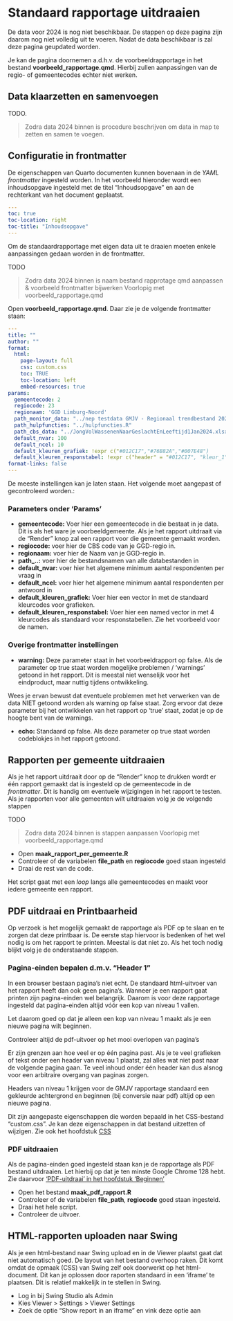 # Standaard rapportage uitdraaien

::: {.callout-important title="Data 2024 nog niet binnen of verwerkt"}
De data voor 2024 is nog niet beschikbaar. De stappen op deze pagina zijn daarom nog niet volledig uit te voeren.
Nadat de data beschikbaar is zal deze pagina geupdated worden.

Je kan de pagina doornemen a.d.h.v. de voorbeeldrapportage in het bestand **voorbeeld_rapportage.qmd**.
Hierbij zullen aanpassingen van de regio- of gemeentecodes echter niet werken.

:::

## Data klaarzetten en samenvoegen

TODO. 
  
> Zodra data 2024 binnen is procedure beschrijven om data in map te zetten en samen te voegen.

## Configuratie in frontmatter

De eigenschappen van Quarto documenten kunnen bovenaan in de *YAML* *frontmatter* ingesteld worden.
In het voorbeeld hieronder wordt een inhoudsopgave ingesteld met de titel "Inhoudsopgave" en aan de rechterkant van het document geplaatst. 

```yaml
---
toc: true
toc-location: right
toc-title: "Inhoudsopgave"
---
```

Om de standaardrapportage met eigen data uit te draaien moeten enkele aanpassingen gedaan worden in de frontmatter.

TODO

> Zodra data 2024 binnen is naam bestand rapprotage qmd aanpassen & voorbeeld frontmatter bijwerken
> Voorlopig met voorbeeld_rapportage.qmd

Open **voorbeeld_rapportage.qmd**. Daar zie je de volgende frontmatter staan:

```yaml
---
title: ""
author: ""
format:
  html:
    page-layout: full
    css: custom.css
    toc: TRUE
    toc-location: left
    embed-resources: true
params:
  gemeentecode: 2 
  regiocode: 23
  regionaam: 'GGD Limburg-Noord'
  path_monitor_data: "../nep testdata GMJV - Regionaal trendbestand 2022-2024.sav"
  path_hulpfuncties: "../hulpfuncties.R"
  path_cbs_data: "../JongVolWassenenNaarGeslachtEnLeeftijd1Jan2024.xlsx"
  default_nvar: 100
  default_ncel: 10
  default_kleuren_grafiek: !expr c("#012C17","#76B82A","#007E48")
  default_kleuren_responstabel: !expr c("header" = "#012C17", "kleur_1" = "#007E48", "kleur_2" = "#76B82A","kleur_tekst" = "#FFFFFF")
format-links: false
---
```

De meeste instellingen kan je laten staan. Het volgende moet aangepast of gecontroleerd worden.:

### Parameters onder 'Params'

-   **gemeentecode:** Voer hier een gemeentecode in die bestaat in je data. Dit is als het ware je voorbeeldgemeente. Als je het rapport uitdraait via de "Render" knop zal een rapport voor die gemeente gemaakt worden.
-   **regiocode:** voer hier de CBS code van je GGD-regio in.
-   **regionaam:** voer hier de Naam van je GGD-regio in.
-   **path_..:** voer hier de bestandsnamen van alle databestanden in
-   **default_nvar:** voer hier het algemene minimum aantal respondenten per vraag in
-   **default_ncel:** voer hier het algemene minimum aantal respondenten per antwoord in
-   **default_kleuren_grafiek:** Voer hier een vector in met de standaard kleurcodes voor grafieken. 
-   **default_kleuren_responstabel:** Voer hier een named vector in met 4 kleurcodes als standaard voor responstabellen. Zie het voorbeeld voor de namen.

### Overige frontmatter instellingen
-   **warning:** Deze parameter staat in het voorbeeldrapport op false. Als de parameter op true staat worden mogelijke problemen / 'warnings' getoond in het rapport. Dit is meestal niet wenselijk voor het eindproduct, maar nuttig tijdens ontwikkeling.

::: {.callout-warning title="Let op"}
Wees je ervan bewust dat eventuele problemen met het verwerken van de data NIET getoond worden als warning op false staat. Zorg ervoor dat deze parameter bij het  ontwikkelen van het rapport op 'true' staat, zodat je op de hoogte bent van de warnings. 
:::


-   **echo:** Standaard op false. Als deze parameter op true staat worden codeblokjes in het rapport getoond.


## Rapporten per gemeente uitdraaien
Als je het rapport uitdraait door op de "Render" knop te drukken wordt er één rapport gemaakt dat is ingesteld op de gemeentecode in de *frontmatter*. Dit is handig om eventuele wijzigingen in het rapport te testen. Als je rapporten voor alle gemeenten wilt uitdraaien volg je de volgende stappen

TODO

> Zodra data 2024 binnen is stappen aanpassen
> Voorlopig met voorbeeld_rapportage.qmd

-   Open **maak_rapport_per_gemeente.R**
-   Controleer of de variabelen **file_path** en **regiocode** goed staan ingesteld
-   Draai de rest van de code.

Het script gaat met een *loop* langs alle gemeentecodes en maakt voor iedere gemeente een rapport.


## PDF uitdraai en Printbaarheid

Op verzoek is het mogelijk gemaakt de rapportage als PDF op te slaan en te zorgen dat deze printbaar is. De eerste stap hiervoor is bedenken of het wel nodig is om het rapport te printen. Meestal is dat niet zo. Als het toch nodig blijkt volg je de onderstaande stappen.

### Pagina-einden bepalen d.m.v. "Header 1"

In een browser bestaan pagina's niet echt. De standaard html-uitvoer van het rapport heeft dan ook geen pagina's. Wanneer je een rapport gaat printen zijn pagina-einden wel belangrijk. Daarom is voor deze rapportage ingesteld dat pagina-einden altijd vóór een kop van niveau 1 vallen.

Let daarom goed op dat je alleen een kop van niveau 1 maakt als je een nieuwe pagina wilt beginnen.

::: callout-warning
Controleer altijd de pdf-uitvoer op het mooi overlopen van pagina's

Er zijn grenzen aan hoe veel er op één pagina past. Als je te veel grafieken of tekst onder een header van niveau 1 plaatst, zal alles wat niet past naar de volgende pagina gaan. Te veel inhoud onder één header kan dus alsnog voor een arbitraire overgang van paginas zorgen.
:::

::: {.callout-tip title="Aangepaste eigenschappen Header 1" collapse="true"}
Headers van niveau 1 krijgen voor de GMJV rapportage standaard een gekleurde achtergrond en beginnen (bij conversie naar pdf) altijd op een nieuwe pagina.

Dit zijn aangepaste eigenschappen die worden bepaald in het CSS-bestand "custom.css". Je kan deze eigenschappen in dat bestand uitzetten of wijzigen. Zie ook het hoofdstuk [CSS](css.qmd)
:::

### PDF uitdraaien

Als de pagina-einden goed ingesteld staan kan je de rapportage als PDF bestand uitdraaien. Let hierbij op dat je ten minste Google Chrome 128 hebt. Zie daarvoor ['PDF-uitdraai' in het hoofdstuk 'Beginnen'](beginnen.qmd#voor-pdf-uitdraai)

-   Open het bestand **maak_pdf_rapport.R**
-   Controleer of de variabelen **file_path**, **regiocode** goed staan ingesteld.
-   Draai het hele script.
-   Controleer de uitvoer.

## HTML-rapporten uploaden naar Swing

Als je een html-bestand naar Swing upload en in de Viewer plaatst gaat dat niet automatisch goed. De layout van het bestand overhoop raken. Dit komt omdat de opmaak (CSS) van Swing zelf ook doorwerkt op het html-document.
Dit kan je oplossen door raporten standaard in een 'iframe' te plaatsen. Dit is relatief makkelijk in te stellen in Swing.

-   Log in bij Swing Studio als Admin
-   Kies Viewer > Settings > Viewer Settings
-   Zoek de optie "Show report in an iframe" en vink deze optie aan